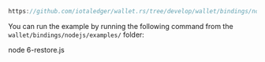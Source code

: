 ```js reference
https://github.com/iotaledger/wallet.rs/tree/develop/wallet/bindings/nodejs/examples/6-restore.js
```

You can run the example by running the following command from the `wallet/bindings/nodejs/examples/` folder:

<CodeBlock className="language-bash">
    node 6-restore.js
</CodeBlock>
